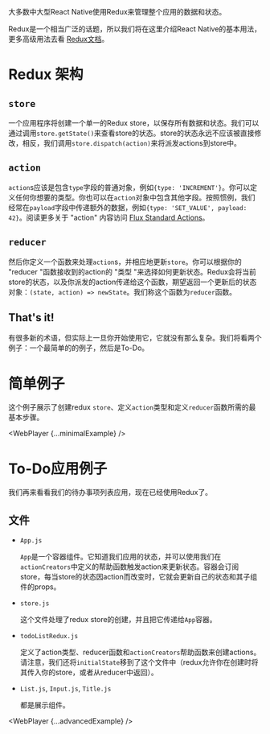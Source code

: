 
大多数中大型React Native使用Redux来管理整个应用的数据和状态。

Redux是一个相当广泛的话题，所以我们将在这里介绍React Native的基本用法，更多高级用法去看 [Redux文档](http://redux.js.org/)。

# Redux 架构

## **`store`**

一个应用程序将创建一个单一的Redux store，以保存所有数据和状态。我们可以通过调用`store.getState()`来查看store的状态。store的状态永远不应该被直接修改，相反，我们调用`store.dispatch(action)`来将派发actions到store中。

## **`action`**

`action`s应该是包含`type`字段的普通对象，例如`{type: 'INCREMENT'}`。你可以定义任何你想要的类型。你也可以在`action`对象中包含其他字段。按照惯例，我们经常在`payload`字段中传递额外的数据，例如`{type: 'SET_VALUE', payload: 42}`。阅读更多关于 "action" 内容访问 [Flux Standard Actions](https://github.com/acdlite/flux-standard-action)。

## **`reducer`**

然后你定义一个函数来处理`action`s，并相应地更新`store`。你可以根据你的 "reducer "函数接收到的action的 "类型 "来选择如何更新状态。Redux会将当前store的状态，以及你派发的action传递给这个函数，期望返回一个更新后的状态对象：`(state, action) => newState`。我们称这个函数为`reducer`函数。

## That's it!

有很多新的术语，但实际上一旦你开始使用它，它就没有那么复杂。我们将看两个例子：一个最简单的的例子，然后是To-Do。

# 简单例子

这个例子展示了创建redux `store`、定义`action`类型和定义`reducer`函数所需的最基本步骤。

<WebPlayer {...minimalExample} />

# To-Do应用例子

我们再来看看我们的待办事项列表应用，现在已经使用Redux了。

## 文件

- `App.js`<br />

  `App`是一个容器组件。它知道我们应用的状态，并可以使用我们在`actionCreators`中定义的帮助函数触发action来更新状态。容器会订阅store，每当store的状态因action而改变时，它就会更新自己的状态和其子组件的props。

- `store.js`<br />

    这个文件处理了redux store的创建，并且把它传递给`App`容器。

- `todoListRedux.js`<br />

  定义了action类型、reducer函数和`actionCreators`帮助函数来创建actions。请注意，我们还将`initialState`移到了这个文件中（redux允许你在创建时将其传入你的store，或者从reducer中返回）。

- `List.js`, `Input.js`, `Title.js`<br />

    都是展示组件。

<WebPlayer {...advancedExample} />

